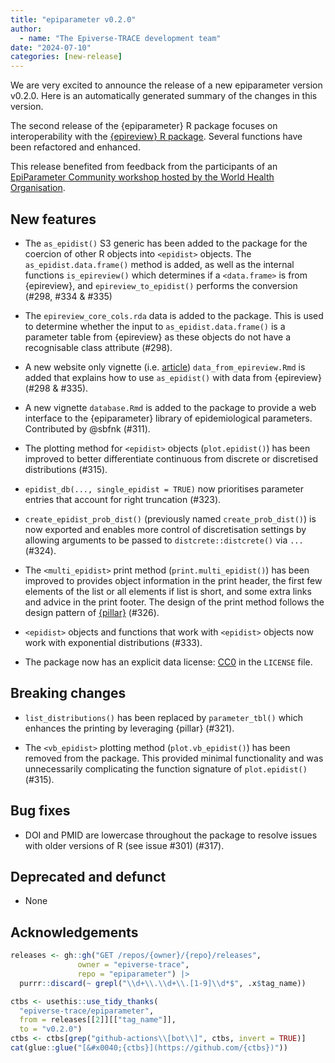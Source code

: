 ```yaml
---
title: "epiparameter v0.2.0"
author:
  - name: "The Epiverse-TRACE development team"
date: "2024-07-10"
categories: [new-release]
---
```


We are very excited to announce the release of a new epiparameter version v0.2.0.
Here is an automatically generated summary of the changes in this version.

The second release of the {epiparameter} R package focuses on interoperability with the [{epireview} R package](https://mrc-ide.github.io/epireview/). Several functions have been refactored and enhanced.

This release benefited from feedback from the participants of an [EpiParameter Community workshop hosted by the World Health Organisation](https://who-collaboratory.github.io/collaboratory-epiparameter-community/#/pages/news).

## New features

* The `as_epidist()` S3 generic has been added to the package for the coercion of other R objects into `<epidist>` objects. The `as_epidist.data.frame()` method is added, as well as the internal functions `is_epireview()` which determines if a `<data.frame>` is from {epireview}, and `epireview_to_epidist()` performs the conversion  (#298, #334 & #335)

* The `epireview_core_cols.rda` data is added to the package. This is used to determine whether the input to `as_epidist.data.frame()` is a parameter table from {epireview} as these objects do not have a recognisable class attribute (#298).

* A new website only vignette (i.e. [article](https://r-pkgs.org/vignettes.html#sec-vignettes-article)) `data_from_epireview.Rmd` is added that explains how to use `as_epidist()` with data from {epireview} (#298 & #335).

* A new vignette `database.Rmd` is added to the package to provide a web interface to the {epiparameter} library of epidemiological parameters. Contributed by @sbfnk (#311).

* The plotting method for `<epidist>` objects (`plot.epidist()`) has been improved to better differentiate continuous from discrete or discretised distributions (#315). 

* `epidist_db(..., single_epidist = TRUE)` now prioritises parameter entries that account for right truncation (#323).

* `create_epidist_prob_dist()` (previously named `create_prob_dist()`) is now exported and enables more control of discretisation settings by allowing arguments to be passed to `distcrete::distcrete()` via `...` (#324).

* The `<multi_epidist>` print method (`print.multi_epidist()`) has been improved to provides object information in the print header, the first few elements of the list or all elements if list is short, and some extra links and advice in the print footer. The design of the print method follows the design pattern of [{pillar}](https://pillar.r-lib.org/index.html) (#326).

* `<epidist>` objects and functions that work with `<epidist>` objects now work with exponential distributions (#333).

* The package now has an explicit data license: [CC0](https://creativecommons.org/publicdomain/zero/1.0/legalcode.txt) in the `LICENSE` file.

## Breaking changes

* `list_distributions()` has been replaced by `parameter_tbl()` which enhances the printing by leveraging {pillar} (#321).

* The `<vb_epidist>` plotting method (`plot.vb_epidist()`) has been removed from the package. This provided minimal functionality and was unnecessarily complicating the function signature of `plot.epidist()` (#315).

## Bug fixes

* DOI and PMID are lowercase throughout the package to resolve issues with older versions of R (see issue #301) (#317).

## Deprecated and defunct

* None


## Acknowledgements

```r
releases <- gh::gh("GET /repos/{owner}/{repo}/releases", 
               owner = "epiverse-trace",
               repo = "epiparameter") |>
  purrr::discard(~ grepl("\\d+\\.\\d+\\.[1-9]\\d*$", .x$tag_name))

ctbs <- usethis::use_tidy_thanks(
  "epiverse-trace/epiparameter", 
  from = releases[[2]][["tag_name"]], 
  to = "v0.2.0")
ctbs <- ctbs[grep("github-actions\\[bot\\]", ctbs, invert = TRUE)]
cat(glue::glue("[&#x0040;{ctbs}](https://github.com/{ctbs})"))
```
